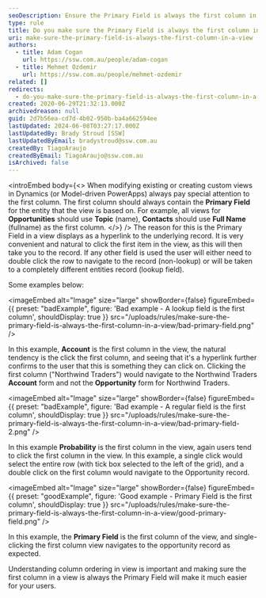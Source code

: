 ```yaml
---
seoDescription: Ensure the Primary Field is always the first column in a view to provide seamless navigation and user experience in Dynamics and Model-driven PowerApps.
type: rule
title: Do you make sure the Primary Field is always the first column in a view?
uri: make-sure-the-primary-field-is-always-the-first-column-in-a-view
authors:
  - title: Adam Cogan
    url: https://ssw.com.au/people/adam-cogan
  - title: Mehmet Ozdemir
    url: https://ssw.com.au/people/mehmet-ozdemir
related: []
redirects:
  - do-you-make-sure-the-primary-field-is-always-the-first-column-in-a-view
created: 2020-06-29T21:32:13.000Z
archivedreason: null
guid: 2d7b56ea-cd7d-4b02-950b-ba4a662594ee
lastUpdated: 2024-06-08T03:27:17.000Z
lastUpdatedBy: Brady Stroud [SSW]
lastUpdatedByEmail: bradystroud@ssw.com.au
createdBy: TiagoAraujo
createdByEmail: TiagoAraujo@ssw.com.au
isArchived: false
---
```


<introEmbed
  body={<>
When modifying existing or creating custom views in Dynamics (or Model-driven PowerApps) always pay special attention to the first column. The first column should always contain the **Primary Field** for the entity that the view is based on. For example, all views for **Opportunities** should use **Topic** (name), **Contacts** should use **Full Name** (fullname) as the first column.
  </>}
/>
The reason for this is the Primary Field in a view displays as a hyperlink to the underlying record. It is very convenient and natural to click the first item in the view, as this will then take you to the record. If any other field is used the user will either need to double click the row to navigate to the record (non-lookup) or will be taken to a completely different entities record (lookup field).

Some examples below:

<imageEmbed
  alt="Image"
  size="large"
  showBorder={false}
  figureEmbed={{
    preset: "badExample",
    figure: 'Bad example - A lookup field is the first column',
    shouldDisplay: true
  }}
  src="/uploads/rules/make-sure-the-primary-field-is-always-the-first-column-in-a-view/bad-primary-field.png"
/>

In this example, **Account** is the first column in the view, the natural tendency is the click the first column, and seeing that it's a hyperlink further confirms to the user that this is something they can click on. Clicking the first column ("Northwind Traders") would navigate to the Northwind Traders **Account** form and not the **Opportunity** form for Northwind Traders.

<imageEmbed
  alt="Image"
  size="large"
  showBorder={false}
  figureEmbed={{
    preset: "badExample",
    figure: 'Bad example - A regular field is the first column',
    shouldDisplay: true
  }}
  src="/uploads/rules/make-sure-the-primary-field-is-always-the-first-column-in-a-view/bad-primary-field-2.png"
/>

In this example **Probability** is the first column in the view, again users tend to click the first column in the view. In this example, a single click would select the entire row (with tick box selected to the left of the grid), and a double click on the first column would navigate to the Opportunity record.

<imageEmbed
  alt="Image"
  size="large"
  showBorder={false}
  figureEmbed={{
    preset: "goodExample",
    figure: 'Good example - Primary Field is the first column',
    shouldDisplay: true
  }}
  src="/uploads/rules/make-sure-the-primary-field-is-always-the-first-column-in-a-view/good-primary-field.png"
/>

In this example, the **Primary Field** is the first column of the view, and single-clicking the first column view navigates to the opportunity record as expected.

Understanding column ordering in view is important and making sure the first column in a view is always the Primary Field will make it much easier for your users.
